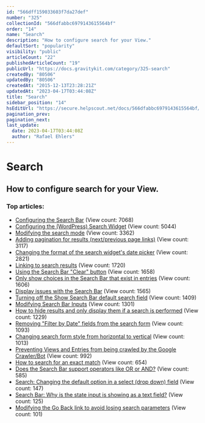 ```yaml
---
id: "566dff159033603f7da27def"
number: "325"
collectionId: "566dfabbc6979143615564bf"
order: "14"
name: "Search"
description: "How to configure search for your View."
defaultSort: "popularity"
visibility: "public"
articleCount: "22"
publishedArticleCount: "19"
publicUrl: "https://docs.gravitykit.com/category/325-search"
createdBy: "80506"
updatedBy: "80506"
createdAt: "2015-12-13T23:28:21Z"
updatedAt: "2023-04-17T03:44:08Z"
title: "Search"
sidebar_position: "14"
hsEditUrl: "https://secure.helpscout.net/docs/566dfabbc6979143615564bf/article/566dff159033603f7da27def"
pagination_prev: 
pagination_next: 
last_update:
  date: 2023-04-17T03:44:08Z
  author: "Rafael Ehlers"
---
```


# Search

## How to configure search for your View.

### Top articles: 

- [Configuring the Search Bar](189-configuring-the-search-bar) (View count: 7068)
- [Configuring the (WordPress) Search Widget](222-the-wordpress-search-widget) (View count: 5044)
- [Modifying the search mode](55-modifying-the-search-mode) (View count: 3362)
- [Adding pagination for results (next/previous page links)](75-adding-pagination-for-results-nextprevious-page-links) (View count: 3117)
- [Changing the format of the search widget's date picker](115-changing-the-format-of-the-search-widgets-date-picker) (View count: 2821)
- [Linking to search results](303-linking-to-a-search) (View count: 1720)
- [Using the Search Bar "Clear" button](178-using-the-search-bar-clear-button) (View count: 1658)
- [Only show choices in the Search Bar that exist in entries](701-show-choices-that-exist) (View count: 1606)
- [Display issues with the Search Bar](429-display-issues-with-the-search-bar) (View count: 1565)
- [Turning off the Show Search Bar default search field](78-turning-off-the-show-search-bar-default-search-field) (View count: 1409)
- [Modifying Search Bar Inputs](664-modifying-search-bar-inputs) (View count: 1301)
- [How to hide results and only display them if a search is performed](536-how-to-hide-results-and-only-display-them-if-a-search-is-performed) (View count: 1229)
- [Removing "Filter by Date" fields from the search form](120-removing-filter-by-date-fields-from-the-search-form) (View count: 1093)
- [Changing search form style from horizontal to vertical](97-changing-search-form-style-from-horizontal-to-vertical) (View count: 1013)
- [Preventing Views and Entries from being crawled by the Google Crawler/Bot](522-preventing-views-and-entries-from-being-by-the-google-crawler-bot) (View count: 992)
- [How to search for an exact match](714-how-to-search-for-an-exact-match) (View count: 654)
- [Does the Search Bar support operators like OR or AND?](567-search-bar-support-operators) (View count: 585)
- [Search: Changing the default option in a select (drop down) field](827-search-changing-the-default-option-in-a-select-drop-down-field) (View count: 147)
- [Search Bar: Why is the state input is showing as a text field?](818-search-bar-why-is-the-state-input-is-showing-as-a-text-field) (View count: 125)
- [Modifying the Go Back link to avoid losing search parameters](892-modifying-the-go-back-link-to-avoid-losing-search-parameters) (View count: 101)


